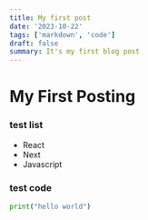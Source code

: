 ```yaml
---
title: My first post
date: '2023-10-22'
tags: ['markdown', 'code']
draft: false
summary: It's my first blog post
---
```



# My First Posting

### test list
 - React
 - Next
 - Javascript

### test code
```python
print("hello world")
```